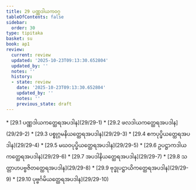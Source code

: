 ```yaml
---
title: 29 ပဏ္ဏဒါယကဝဂ္ဂ
tableOfContents: false
sidebar:
  order: 30
type: tipitaka
basket: su
book: ap1
review:
  current: review
  updated: '2025-10-23T09:13:30.652804'
  updated_by: ''
  notes: ''
  history:
  - state: review
    date: '2025-10-23T09:13:30.652804'
    updated_by: ''
    notes: ''
    previous_state: draft
---
```



<ReviewStatus review={frontmatter.review} showDetails={true} />

<HypothesisAnnotation frontmatter={frontmatter} />

<DynamicBreadcrumb />



<TableOfContents book="ap1" section="29">
* [29.1 ပဏ္ဏဒါယကတ္ထေရအပဒါန](29/29-1)
* [29.2 ဖလဒါယကတ္ထေရအပဒါန](29/29-2)
* [29.3 ပစ္စုဂ္ဂမနိယတ္ထေရအပဒါန](29/29-3)
* [29.4 ဧကပုပ္ဖိယတ္ထေရအပဒါန](29/29-4)
* [29.5 မဃဝပုပ္ဖိယတ္ထေရအပဒါန](29/29-5)
* [29.6 ဥပဋ္ဌာကဒါယကတ္ထေရအပဒါန](29/29-6)
* [29.7 အပဒါနိယတ္ထေရအပဒါန](29/29-7)
* [29.8 သတ္တာဟပဗ္ဗဇိတတ္ထေရအပဒါန](29/29-8)
* [29.9 ဗုဒ္ဓုပဋ္ဌာယိကတ္ထေရအပဒါန](29/29-9)
* [29.10 ပုဗ္ဗင်္ဂမိယတ္ထေရအပဒါန](29/29-10)
</TableOfContents>